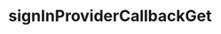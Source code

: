 ---
title: "signInProviderCallbackGet"
openapi: get /signin/provider/{provider}/callback
sidebarTitle: /signin/provider/{provider}/callback
---